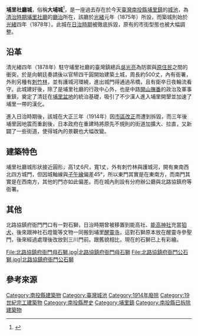 {{NoteTA
|1=zh:埔里;zh-hans:埔里;zh-hant:埔里;
|2=zh:埔里社;zh-hans:埔里社;zh-hant:埔里社;
}}

'''埔里社廳城'''，俗稱'''大埔城'''<ref>{{Cite web |url=http://www.puli.gov.tw/web_travel/history/index.php?index_id=7 |title=媚麗埔里-大埔城誌-歷史大事--歷史說明 - 南投縣埔里鎮公所 |accessdate=2014-04-28 |archive-date=2019-10-25 |archive-url=https://web.archive.org/web/20191025063511/http://www.puli.gov.tw/web_travel/history/index.php?index_id=7 |dead-url=no }}</ref>，是一座過去存在於今天[[臺灣|臺灣]][[南投縣|南投縣]][[埔里鎮|埔里鎮]]的[[城池|城池]]，為[[台灣清治時期|清治時期]][[埔里社廳|埔里社廳]]的[[治所|廳治]]所在，該廳於[[光緒|光緒]]元年（1875年）所設，而築城則始於[[光緒|光緒]]四年（1878年）。此城在[[台灣日治時期|日治時期]]被徹底拆毀，原有的市街型態也被大幅調整{{r|張}}。

== 沿革 ==
清光緒四年（1878年）駐守埔里社廳的臺灣鎮總兵[[吳光亮|吳光亮]]為防禦與[[臺灣原住民|原住民]]之間的衝突，於是向朝廷奏請後以官帑四千圓開始建築土城{{r|周}}，周長約500丈，內有衙署，外則另種有[[刺竹|刺竹林]]，並有護城河環繞，進出城門得通過吊橋，且有衛卒日夜輪流看守。此城建好後，除了是埔里社廳的行政中心外，也是中路[[開山撫番|開山撫番]]的政治及軍事重鎮，奠定了清廷在[[埔里盆地|埔里盆地]]的統治基礎，吸引了不少漢人進入埔里開墾並加速了埔里一帶的漢化{{r|張}}。

進入日治時期後，該城在大正三年（1914年）因[[市區改正|市區改正]]而遭到拆毀，而三年後埔里因地震而重創後，日本政府在重建時將原先不規則的街道加擴大、拉直，又新闢了一些街道，使得城內的景觀也大幅改變{{r|張}}。

== 建築特色 ==
埔里社廳城形狀接近圓形，高1丈6尺，寬1丈，外有刺竹林與護城河，開有東南西北四方城門，但因城軸線與[[子午線|子午線]]偏差45°，所以東門其實是在東南方，而南門其實是在西南方，其他的門亦如此偏差。而在城內則設有分府辦公廳與北路協鎮府等衙署{{r|張}}。

== 其他 ==
北路協鎮府衙門門口有一對石獅，日治時期曾被移置到能高社、[[能高神社|能高神社]]充當[[狛犬|狛犬]]，後來跟神社石燈籠等文物一同搬到埔里[[醒靈寺|醒靈寺]]{{r|紀}}。這對石獅原本放在醒靈寺參聖門{{r|紀}}，後來經過處理後改放到三川門前{{r|記憶庫}}。跟舊貌相比，現在的石獅已上有彩繪{{r|記憶庫}}。

<gallery>
File:北路協鎮府衙門母石獅.jpg|北路協鎮府衙門母石獅
File:北路協鎮府衙門公石獅.jpg|北路協鎮府衙門公石獅
</gallery>

== 參考來源 ==
{{reflist|refs=
<ref name="張">{{cite book|author=張志遠 |title=台灣的古城 |publisher=遠足文化 |location=台北縣新店市 |isbn=978-986-6731-00-6 |page=112－115頁|date=2007年9月}}</ref>
<ref name="周">{{cite web|url=http://etdncku.lib.ncku.edu.tw/ETD-db/ETD-search-c/getfile?URN=etd-0214103-105706&filename=etd-0214103-105706.pdf|language=zh-hant|author=周郁森|title=清代臺灣城牆興築之研究|pages=47}}{{dead link|date=2017年12月 |bot=InternetArchiveBot |fix-attempted=yes }}</ref>
<ref name="紀">{{cite news|author=紀文禮 |title=〈130年石獅 見證埔里開發史〉|publisher=聯合報 |date=2008-03-06}}</ref>
<ref name="記憶庫">{{cite web|url=https://memory.culture.tw/Home/Detail?Id=181802&IndexCode=Culture_Place |title=醒靈寺百年石獅彩繪後立廟門口 |work=國家文化記憶庫 |publisher=文化部 }}</ref>
}}
{{臺灣城池}}
[[Category:南投縣建築物|Category:南投縣建築物]]
[[Category:臺灣城池|Category:臺灣城池]]
[[Category:1914年廢除|Category:1914年廢除]]
[[Category:19世紀完工建築物|Category:19世紀完工建築物]]
[[Category:南投縣歷史|Category:南投縣歷史]]
[[Category:埔里鎮|Category:埔里鎮]]
[[Category:南投縣已拆除建築物|Category:南投縣已拆除建築物]]